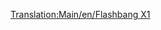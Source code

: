 [[Translation:Main/en/Flashbang X1]]
{{Template:Aircraft
|Name=Flashbang X1
|Image=[[File:en/Flashbang X1.png|Flashbang X1]]
|Cost=£68,359 ($136,718)
|Speed=959 km/h (596 mph)
|Annual=£5,250 ($10,500)
|Designed=1966
|Lifespan=20 Years
|Capacity=90 passengers, 12 bags of mail
|Description=The Flashbang X1 is the Toyland equivalent of the [[Main/en/FFP Dart]], but resembles the [[Main/en/Bakewell Luckett LB-8]].
|Real-life=Fictional.
}}